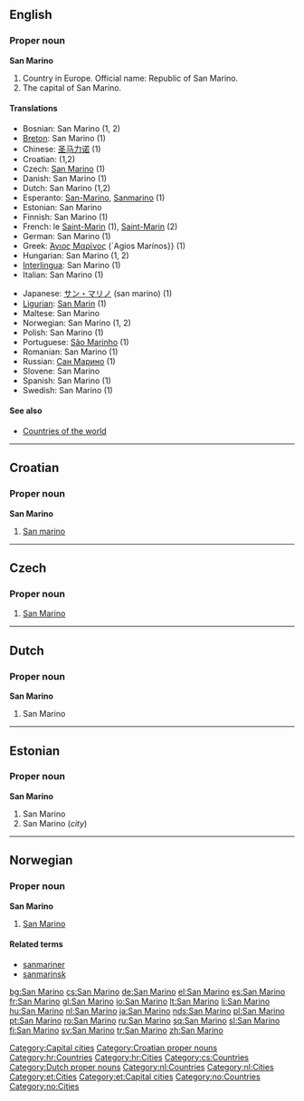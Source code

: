 ==English==

===Proper noun===
'''San Marino'''

# Country in Europe. Official name: Republic of San Marino.
# The capital of San Marino.

====Translations====
{{top}}
*Bosnian: San Marino {{m}} (1, 2)
*[[Breton]]: San Marino (1)
*Chinese: [[圣马力诺]] (1)
*Croatian: {{t-|hr|San Marino|m}} (1,2)
*Czech: [[#Czech|San Marino]] {{n}} (1)
*Danish: San Marino (1)
*Dutch: San Marino (1,2)
*Esperanto: [[San-Marino]], [[Sanmarino]] (1)
*Estonian: San Marino
*Finnish: San Marino (1)
*French: le [[Saint-Marin]] {{m}} (1), [[Saint-Marin]] (2)
*German: San Marino (1)
*Greek: [[Άγιος Μαρίνος]] (`Agios Marínos}} {{m}} (1)
*Hungarian: San Marino (1, 2)
*[[Interlingua]]: San Marino (1)
*Italian: San Marino {{f}} (1)
{{mid}}
*Japanese: [[サン・マリノ]] (san marino) (1)
*[[Ligurian]]: [[San Marin]] (1)
*Maltese: San Marino
*Norwegian: San Marino (1, 2)
*Polish: San Marino (1)
*Portuguese: [[São Marinho]] (1)
*Romanian: San Marino (1)
*Russian: [[Сан Марино]] (1)
*Slovene: San Marino
*Spanish: San Marino (1)
*Swedish: San Marino (1)
{{bottom}}

====See also====
*[[Appendix:Countries of the world|Countries of the world]]

[[Category:Capital cities]]

----

==Croatian==

===Proper noun===
'''San Marino''' {{m}}

# [[#English|San marino]]

[[Category:Croatian proper nouns]]
[[Category:hr:Countries]]
[[Category:hr:Cities]]

----

==Czech==

===Proper noun===
{{cs-proper noun|g=n}}

# [[#English|San Marino]]

[[Category:cs:Countries]]

----

==Dutch==

===Proper noun===
'''San Marino''' {{m}}

# San Marino

[[Category:Dutch proper nouns]]
[[Category:nl:Countries]]
[[Category:nl:Cities]]

----

==Estonian==

===Proper noun===
'''San Marino'''

# San Marino {{et-country}}
# San Marino (''city'')

[[Category:et:Cities]]
[[Category:et:Capital cities]]

----

==Norwegian==

===Proper noun===
'''San Marino'''

# [[#English|San Marino]]

====Related terms====
*[[sanmariner]]
*[[sanmarinsk]]

[[Category:no:Countries]]
[[Category:no:Cities]]

[[bg:San Marino]]
[[cs:San Marino]]
[[de:San Marino]]
[[el:San Marino]]
[[es:San Marino]]
[[fr:San Marino]]
[[gl:San Marino]]
[[io:San Marino]]
[[lt:San Marino]]
[[li:San Marino]]
[[hu:San Marino]]
[[nl:San Marino]]
[[ja:San Marino]]
[[nds:San Marino]]
[[pl:San Marino]]
[[pt:San Marino]]
[[ro:San Marino]]
[[ru:San Marino]]
[[sq:San Marino]]
[[sl:San Marino]]
[[fi:San Marino]]
[[sv:San Marino]]
[[tr:San Marino]]
[[zh:San Marino]]